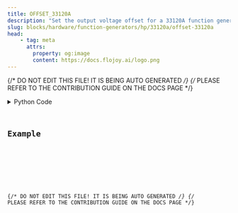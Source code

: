 ```yaml
---
title: OFFSET_33120A
description: "Set the output voltage offset for a 33120A function generator."
slug: blocks/hardware/function-generators/hp/33120a/offset-33120a
head:
    - tag: meta
      attrs:
        property: og:image
        content: https://docs.flojoy.ai/logo.png
---
```


{/* DO NOT EDIT THIS FILE! IT IS BEING AUTO GENERATED */}
{/* PLEASE REFER TO THE CONTRIBUTION GUIDE ON THE DOCS PAGE */}


<DownloadStudioBanner />
<PythonDocsDisplay docstring={block_data["docstring"]} />
<details>
<summary>Python Code</summary>



<Code code={pythonCode} lang="py" wrap theme="dracula" />

[Find this Flojoy Block on GitHub](https://github.com/flojoy-ai/blocks/blob/main/blocks/HARDWARE/FUNCTION_GENERATORS/HP/33120A/OFFSET_33120A/OFFSET_33120A.py)

</details>

## Example


<GetHelpWidget />


<AppDisplay app={app} blockName="OFFSET_33120A" client:visible />


<Example />

{/* DO NOT EDIT THIS FILE! IT IS BEING AUTO GENERATED */}
{/* PLEASE REFER TO THE CONTRIBUTION GUIDE ON THE DOCS PAGE */}
